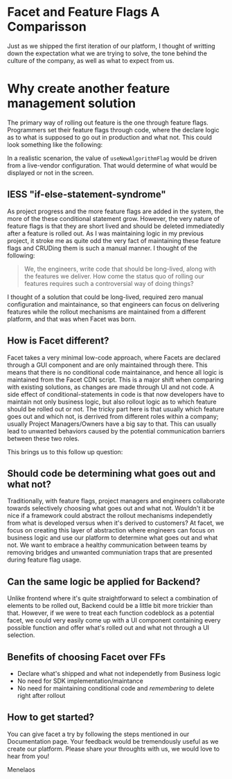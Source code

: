 
# Facet and Feature Flags A Comparisson

Just as we shipped the first iteration of our platform, I thought of writting down the expectation what
we are trying to solve, the tone behind the culture of the company, as well as what to expect from us.

# Why create another feature management solution

The primary way of rolling out feature is the one through feature flags. Programmers set their
feature flags through code, where the declare logic as to what is supposed to go out in production
and what not. This could look something like the following:

<CodeBlock />

In a realistic scenarion, the value of `useNewAlgorithmFlag` would be driven from a live-vendor configuration.
That would determine of what would be displayed or not in the screen.

## IESS "if-else-statement-syndrome"

As project progress and the more feature flags are added in the system, the more of the these conditional statement
grow. However, the very nature of feature flags is that they are short lived and should be deleted immediatedly after
a feature is rolled out. As I was maintaining logic in my previous project, it stroke me as quite odd the very
fact of maintaining these feature flags and CRUDing them is such a manual manner. I thought of the following:

> We, the engineers, write code that should be long-lived, along with the features we deliver. How come the status quo of rolling our features requires such a controversial way of doing things?

I thought of a solution that could be long-lived, required zero manual configuration and maintainance, so that engineers
can focus on delivering features while the rollout mechanisms are maintained from a different platform, and that was when Facet was born.

## How is Facet different?

Facet takes a very minimal low-code approach, where Facets are declared through a GUI component and are only maintained through there. This
means that there is no conditional code maintainance, and hence all logic is maintained from the Facet CDN script. This is
a major shift when comparing with existing solutions, as changes are made through UI and not code. A side effect of conditional-statements in code
is that now developers have to maintain not only business logic, but also rollout logic as to which feature should be rolled out or not. The tricky part
here is that usually which feature goes out and which not, is derrived from different roles within a company; usually Project Managers/Owners have a big say to that.
This can usually lead to unwanted behaviors caused by the potential communication barriers between these two roles.

This brings us to this follow up question:

## Should code be determining what goes out and what not?

Traditionally, with feature flags, project managers and engineers collaborate towards selectively choosing what goes out and what not.
Wouldn't it be nice if a framework could abstract the rollout mechanisms independetly from what is developed versus when it's derived to customers?
At facet, we focus on creating this layer of abstraction where engineers can focus on business logic and use our platform to determine what goes out and what not.
We want to embrace a healthy communication between teams by removing bridges and unwanted communiation traps that are presented during feature flag usage.

## Can the same logic be applied for Backend?

Unlike frontend where it's quite straightforward to select a combination of elements to be rolled out, Backend could be a little bit more trickier than that.
However, if we were to treat each function codeblock as a potential facet, we could very easily come up with a UI component containing every possible function and
offer what's rolled out and what not through a UI selection.

## Benefits of choosing Facet over FFs

- Declare what's shipped and what not independetly from Business logic
- No need for SDK implementation/maintance
- No need for maintaining conditional code and _remembering_ to delete right after rollout

## How to get started?

You can give facet a try by following the steps mentioned in our Documentation page. Your feedback would be tremendously useful as we create our platform.
Please share your throughts with us, we would love to hear from you!

Menelaos
